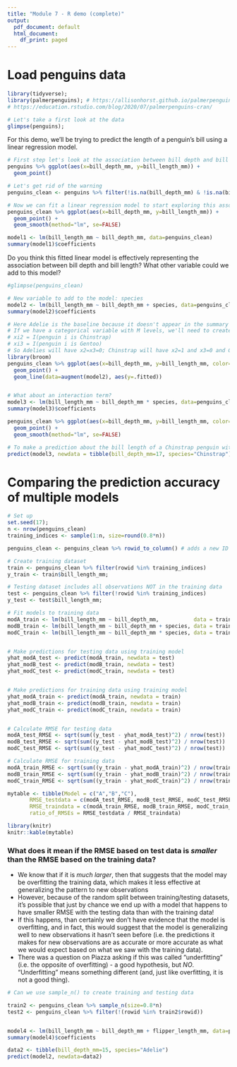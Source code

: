 ```yaml
---
title: "Module 7 - R demo (complete)"
output:
  pdf_document: default
  html_document:
    df_print: paged
---
```



# Load penguins data
```r
library(tidyverse);  
library(palmerpenguins); # https://allisonhorst.github.io/palmerpenguins/articles/intro.html
# https://education.rstudio.com/blog/2020/07/palmerpenguins-cran/
```



```r
# Let's take a first look at the data
glimpse(penguins);
```


For this demo, we'll be trying to predict the length of a penguin's bill using a linear regression model.

```r
# First step let's look at the association between bill depth and bill length
penguins %>% ggplot(aes(x=bill_depth_mm, y=bill_length_mm)) +
  geom_point()

# Let's get rid of the warning
penguins_clean <- penguins %>% filter(!is.na(bill_depth_mm) & !is.na(bill_length_mm))

# Now we can fit a linear regression model to start exploring this association more deeply
penguins_clean %>% ggplot(aes(x=bill_depth_mm, y=bill_length_mm)) +
  geom_point() +
  geom_smooth(method="lm", se=FALSE)

model1 <- lm(bill_length_mm ~ bill_depth_mm, data=penguins_clean)
summary(model1)$coefficients
```

Do you think this fitted linear model is effectively representing the association between bill depth and bill length? What other variable could we add to this model? 
```r
#glimpse(penguins_clean)

# New variable to add to the model: species
model2 <- lm(bill_length_mm ~ bill_depth_mm + species, data=penguins_clean)
summary(model2)$coefficients

# Here Adelie is the baseline because it doesn't appear in the summary table
# If we have a categorical variable with M levels, we'll need to create M-1 indicator variables to represent it
# xi2 = I(penguin i is Chinstrap)
# xi3 = I(penguin i is Gentoo)
# So Adelies will have x2=x3=0; Chinstrap will have x2=1 and x3=0 and Gentoo will have x2=0 and x3=1
library(broom)
penguins_clean %>% ggplot(aes(x=bill_depth_mm, y=bill_length_mm, color=species)) +
  geom_point() +
  geom_line(data=augment(model2), aes(y=.fitted))


# What about an interaction term?
model3 <- lm(bill_length_mm ~ bill_depth_mm * species, data=penguins_clean)
summary(model3)$coefficients

penguins_clean %>% ggplot(aes(x=bill_depth_mm, y=bill_length_mm, color=species)) +
  geom_point() +
  geom_smooth(method="lm", se=FALSE)

# To make a prediction about the bill length of a Chinstrap penguin with bill depth of 17mm
predict(model3, newdata = tibble(bill_depth_mm=17, species="Chinstrap"))

```

# Comparing the prediction accuracy of multiple models

```r
# Set up
set.seed(17); 
n <- nrow(penguins_clean)
training_indices <- sample(1:n, size=round(0.8*n))

penguins_clean <- penguins_clean %>% rowid_to_column() # adds a new ID column

# Create training dataset
train <- penguins_clean %>% filter(rowid %in% training_indices)
y_train <- train$bill_length_mm;

# Testing dataset includes all observations NOT in the training data
test <- penguins_clean %>% filter(!rowid %in% training_indices)
y_test <- test$bill_length_mm;

# Fit models to training data
modA_train <- lm(bill_length_mm ~ bill_depth_mm,           data = train)
modB_train <- lm(bill_length_mm ~ bill_depth_mm + species, data = train)
modC_train <- lm(bill_length_mm ~ bill_depth_mm * species, data = train)


# Make predictions for testing data using training model
yhat_modA_test <- predict(modA_train, newdata = test)
yhat_modB_test <- predict(modB_train, newdata = test)
yhat_modC_test <- predict(modC_train, newdata = test)


# Make predictions for training data using training model
yhat_modA_train <- predict(modA_train, newdata = train)
yhat_modB_train <- predict(modB_train, newdata = train)
yhat_modC_train <- predict(modC_train, newdata = train)


# Calculate RMSE for testing data
modA_test_RMSE <- sqrt(sum((y_test - yhat_modA_test)^2) / nrow(test))
modB_test_RMSE <- sqrt(sum((y_test - yhat_modB_test)^2) / nrow(test))
modC_test_RMSE <- sqrt(sum((y_test - yhat_modC_test)^2) / nrow(test))

# Calculate RMSE for training data
modA_train_RMSE <- sqrt(sum((y_train - yhat_modA_train)^2) / nrow(train))
modB_train_RMSE <- sqrt(sum((y_train - yhat_modB_train)^2) / nrow(train))
modC_train_RMSE <- sqrt(sum((y_train - yhat_modC_train)^2) / nrow(train))

mytable <- tibble(Model = c("A","B","C"),
       RMSE_testdata = c(modA_test_RMSE, modB_test_RMSE, modC_test_RMSE),
       RMSE_traindata = c(modA_train_RMSE, modB_train_RMSE, modC_train_RMSE),
       ratio_of_RMSEs = RMSE_testdata / RMSE_traindata)

library(knitr)
knitr::kable(mytable)
```


### What does it mean if the RMSE based on test data is *smaller* than the RMSE based on the training data?

 - We know that if it is *much larger*, then that suggests that the model may be overfitting the training data, which makes it less effective at generalizing the pattern to new observations 
 - However, because of the random split between training/testing datasets, it's possible that just by chance we end up with a model that happens to have smaller RMSE with the testing data than with the training data!
 - If this happens, than certainly we don't have evidence that the model is overfitting, and in fact, this would suggest that the model is generalizing well to new observations it hasn't seen before (i.e. the predictions it makes for new observations are as accurate or more accurate as what we would expect based on what we saw with the training data). 
 - There was a question on Piazza asking if this was called "underfitting" (i.e. the opposite of overfitting) - a good hypothesis, but *NO*.  "Underfitting" means something different (and, just like overfitting, it is not a good thing).
 







```r
# Can we use sample_n() to create training and testing data

train2 <- penguins_clean %>% sample_n(size=0.8*n)
test2 <- penguins_clean %>% filter(!(rowid %in% train2$rowid))


model4 <- lm(bill_length_mm ~ bill_depth_mm + flipper_length_mm, data=penguins_clean)
summary(model4)$coefficients

data2 <- tibble(bill_depth_mm=15, species="Adelie")
predict(model2, newdata=data2)
```

